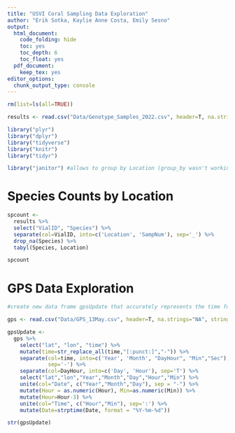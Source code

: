 ```yaml
---
title: "USVI Coral Sampling Data Exploration"
author: "Erik Sotka, Kaylie Anne Costa, Emily Sesno"
output:
  html_document:
    code_folding: hide
    toc: yes
    toc_depth: 6
    toc_float: yes
  pdf_document:
    keep_tex: yes
editor_options: 
  chunk_output_type: console
---
```


```r
rm(list=ls(all=TRUE))

results <- read.csv("Data/Genotype_Samples_2022.csv", header=T, na.strings="na")

library("plyr") 
library("dplyr")
library("tidyverse")
library("knitr")
library("tidyr")

library("janitor") #allows to group by Location (group_by wasn't working properly)

```

# Species Counts by Location
```r

spcount <- 
  results %>% 
  select("VialID", "Species") %>% 
  separate(col=VialID, into=c('Location', 'SampNum'), sep='_') %>% 
  drop_na(Species) %>% 
  tabyl(Species, Location)

spcount

```

# GPS Data Exploration
```r

#create new data frame gpsUpdate that accurately represents the time for correct time zone. Will use this to autofind corresponding times in our metadata sheet

gps <- read.csv("Data/GPS_13May.csv", header=T, na.strings="NA", stringsAsFactors=FALSE)

gpsUpdate <- 
  gps %>% 
    select("lat", "lon", "time") %>% 
    mutate(time=str_replace_all(time,"[:punct:]","-")) %>% 
    separate(col=time, into=c('Year', 'Month', "DayHour", "Min","Sec"),
             sep='-') %>% 
    separate(col=DayHour, into=c('Day', 'Hour'), sep='T') %>% 
    select("lat","lon","Year","Month","Day","Hour","Min") %>% 
    unite(col="Date", c("Year","Month","Day"), sep = "-") %>% 
    mutate(Hour = as.numeric(Hour), Min=as.numeric(Min)) %>% 
    mutate(Hour=Hour-3) %>% 
    unite(col="Time", c("Hour","Min"), sep=':') %>%
    mutate(Date=strptime(Date, format = "%Y-%m-%d"))

str(gpsUpdate)
    






```

